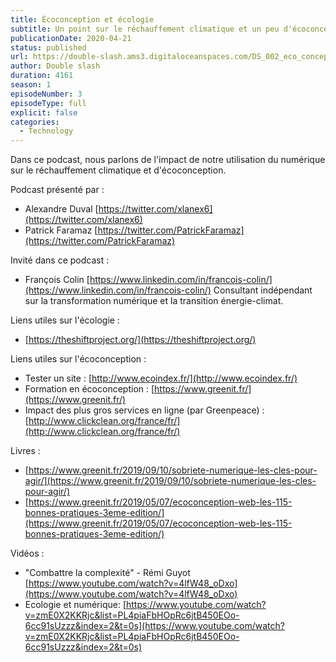 ```yaml
---
title: Écoconception et écologie
subtitle: Un point sur le réchauffement climatique et un peu d'écoconception
publicationDate: 2020-04-21
status: published
url: https://double-slash.ams3.digitaloceanspaces.com/DS_002_eco_conception.mp3
author: Double slash
duration: 4161
season: 1
episodeNumber: 3
episodeType: full
explicit: false
categories:
  - Technology
---
```


Dans ce podcast, nous parlons de l'impact de notre utilisation du numérique sur le  réchauffement climatique et d'écoconception.

Podcast présenté par :  
- Alexandre Duval [https://twitter.com/xlanex6](https://twitter.com/xlanex6)  
- Patrick Faramaz [https://twitter.com/PatrickFaramaz](https://twitter.com/PatrickFaramaz)

Invité dans ce podcast :
- François Colin [https://www.linkedin.com/in/francois-colin/](https://www.linkedin.com/in/francois-colin/)
Consultant indépendant sur la transformation numérique et la transition énergie-climat.

Liens utiles sur l'écologie :

- [https://theshiftproject.org/](https://theshiftproject.org/)


Liens utiles sur l'écoconception :

- Tester un site : [http://www.ecoindex.fr/](http://www.ecoindex.fr/)  
- Formation en écoconception : [https://www.greenit.fr/](https://www.greenit.fr/)  
- Impact des plus gros services en ligne (par Greenpeace) : [http://www.clickclean.org/france/fr/](http://www.clickclean.org/france/fr/)

Livres :

- [https://www.greenit.fr/2019/09/10/sobriete-numerique-les-cles-pour-agir/](https://www.greenit.fr/2019/09/10/sobriete-numerique-les-cles-pour-agir/)
- [https://www.greenit.fr/2019/05/07/ecoconception-web-les-115-bonnes-pratiques-3eme-edition/](https://www.greenit.fr/2019/05/07/ecoconception-web-les-115-bonnes-pratiques-3eme-edition/)

Vidéos :

- "Combattre la complexité" - Rémi Guyot [https://www.youtube.com/watch?v=4lfW48_oDxo](https://www.youtube.com/watch?v=4lfW48_oDxo)  
- Ecologie et numérique: [https://www.youtube.com/watch?v=zmE0X2KKRjc&list=PL4piaFbHOpRc6jtB450EOo-6cc91sUzzz&index=2&t=0s](https://www.youtube.com/watch?v=zmE0X2KKRjc&list=PL4piaFbHOpRc6jtB450EOo-6cc91sUzzz&index=2&t=0s)

